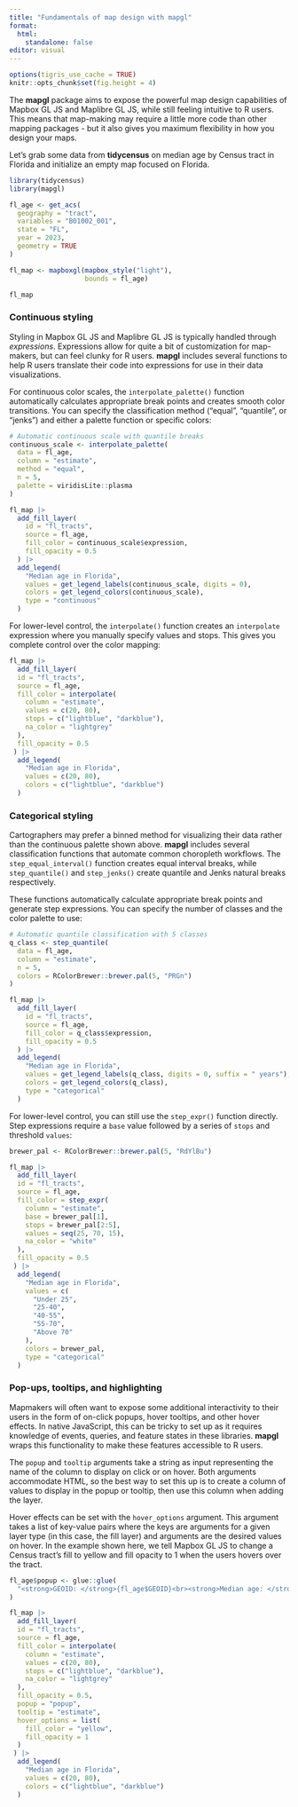 ```yaml
---
title: "Fundamentals of map design with mapgl"
format:
  html:
    standalone: false
editor: visual
---
```


```r
options(tigris_use_cache = TRUE)
knitr::opts_chunk$set(fig.height = 4)

```

The **mapgl** package aims to expose the powerful map design capabilities of Mapbox GL JS and Maplibre GL JS, while still feeling intuitive to R users. This means that map-making may require a little more code than other mapping packages - but it also gives you maximum flexibility in how you design your maps.

Let's grab some data from **tidycensus** on median age by Census tract in Florida and initialize an empty map focused on Florida.

```r
library(tidycensus)
library(mapgl)

fl_age <- get_acs(
  geography = "tract",
  variables = "B01002_001",
  state = "FL",
  year = 2023,
  geometry = TRUE
)

fl_map <- mapboxgl(mapbox_style("light"),
                   bounds = fl_age)

fl_map
```

### Continuous styling

Styling in Mapbox GL JS and Maplibre GL JS is typically handled through *expressions*. Expressions allow for quite a bit of customization for map-makers, but can feel clunky for R users. **mapgl** includes several functions to help R users translate their code into expressions for use in their data visualizations.

For continuous color scales, the `interpolate_palette()` function automatically calculates appropriate break points and creates smooth color transitions. You can specify the classification method ("equal", "quantile", or "jenks") and either a palette function or specific colors:

```r
# Automatic continuous scale with quantile breaks
continuous_scale <- interpolate_palette(
  data = fl_age,
  column = "estimate",
  method = "equal",
  n = 5,
  palette = viridisLite::plasma
)

fl_map |>
  add_fill_layer(
    id = "fl_tracts",
    source = fl_age,
    fill_color = continuous_scale$expression,
    fill_opacity = 0.5
  ) |>
  add_legend(
    "Median age in Florida",
    values = get_legend_labels(continuous_scale, digits = 0),
    colors = get_legend_colors(continuous_scale),
    type = "continuous"
  )
```

For lower-level control, the `interpolate()` function creates an `interpolate` expression where you manually specify values and stops. This gives you complete control over the color mapping:

```r
fl_map |>
  add_fill_layer(
  id = "fl_tracts",
  source = fl_age,
  fill_color = interpolate(
    column = "estimate",
    values = c(20, 80),
    stops = c("lightblue", "darkblue"),
    na_color = "lightgrey"
  ),
  fill_opacity = 0.5
 ) |>
  add_legend(
    "Median age in Florida",
    values = c(20, 80),
    colors = c("lightblue", "darkblue")
  )
```

### Categorical styling

Cartographers may prefer a binned method for visualizing their data rather than the continuous palette shown above. **mapgl** includes several classification functions that automate common choropleth workflows. The `step_equal_interval()` function creates equal interval breaks, while `step_quantile()` and `step_jenks()` create quantile and Jenks natural breaks respectively.

These functions automatically calculate appropriate break points and generate step expressions. You can specify the number of classes and the color palette to use:

```r
# Automatic quantile classification with 5 classes
q_class <- step_quantile(
  data = fl_age,
  column = "estimate",
  n = 5,
  colors = RColorBrewer::brewer.pal(5, "PRGn")
)

fl_map |>
  add_fill_layer(
    id = "fl_tracts",
    source = fl_age,
    fill_color = q_class$expression,
    fill_opacity = 0.5
  ) |>
  add_legend(
    "Median age in Florida",
    values = get_legend_labels(q_class, digits = 0, suffix = " years"),
    colors = get_legend_colors(q_class),
    type = "categorical"
  )
```

For lower-level control, you can still use the `step_expr()` function directly. Step expressions require a `base` value followed by a series of `stops` and threshold `values`:

```r
brewer_pal <- RColorBrewer::brewer.pal(5, "RdYlBu")

fl_map |>
  add_fill_layer(
  id = "fl_tracts",
  source = fl_age,
  fill_color = step_expr(
    column = "estimate",
    base = brewer_pal[1],
    stops = brewer_pal[2:5],
    values = seq(25, 70, 15),
    na_color = "white"
  ),
  fill_opacity = 0.5
 ) |>
  add_legend(
    "Median age in Florida",
    values = c(
      "Under 25",
      "25-40",
      "40-55",
      "55-70",
      "Above 70"
    ),
    colors = brewer_pal,
    type = "categorical"
  )
```

### Pop-ups, tooltips, and highlighting

Mapmakers will often want to expose some additional interactivity to their users in the form of on-click popups, hover tooltips, and other hover effects. In native JavaScript, this can be tricky to set up as it requires knowledge of events, queries, and feature states in these libraries. **mapgl** wraps this functionality to make these features accessible to R users.

The `popup` and `tooltip` arguments take a string as input representing the name of the column to display on click or on hover. Both arguments accommodate HTML, so the best way to set this up is to create a column of values to display in the popup or tooltip, then use this column when adding the layer.

Hover effects can be set with the `hover_options` argument. This argument takes a list of key-value pairs where the keys are arguments for a given layer type (in this case, the fill layer) and arguments are the desired values on hover. In the example shown here, we tell Mapbox GL JS to change a Census tract's fill to yellow and fill opacity to 1 when the users hovers over the tract.

```r
fl_age$popup <- glue::glue(
  "<strong>GEOID: </strong>{fl_age$GEOID}<br><strong>Median age: </strong>{fl_age$estimate}"
)

fl_map |>
  add_fill_layer(
  id = "fl_tracts",
  source = fl_age,
  fill_color = interpolate(
    column = "estimate",
    values = c(20, 80),
    stops = c("lightblue", "darkblue"),
    na_color = "lightgrey"
  ),
  fill_opacity = 0.5,
  popup = "popup",
  tooltip = "estimate",
  hover_options = list(
    fill_color = "yellow",
    fill_opacity = 1
  )
 ) |>
  add_legend(
    "Median age in Florida",
    values = c(20, 80),
    colors = c("lightblue", "darkblue")
  )
```

